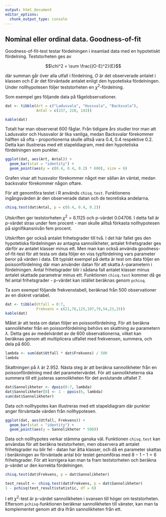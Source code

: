 ```yaml
---
output: html_document
editor_options: 
  chunk_output_type: console
---
```

## Nominal eller ordinal data. Goodness-of-fit

Goodness-of-fit-test testar fördelningen i insamlad data med en hypotetiskt fördelning. Teststorheten ges av

$$\chi^2 = \sum \frac{(O-E)^2}{E}$$

där summan går över alla utfall i fördelning, $O$ är det observerade antalet i klassen och $E$ är det förväntade antalet enligt den hypotetiska fördelningen. Under nollhypotesen följer teststorheten en $\chi^2$-fördelning.

Som exempel ges följande data på fågelobservationer.

```r
dat <- tibble(Art = c("Ladusvala", "Hussvala", "Backsvala"),
              Antal = c(237, 220, 143))

kable(dat)
```

Totalt har man observerat 600 fåglar. Från tidigare års studier tror man att Ladusvalor och Hussvalor är lika vanliga, medan Backsvalar förekommer hälften så ofta - proportionerna skulle alltså vara 0.4, 0.4 respektive 0.2. Detta kan illustreras med ett stapeldiagram, med den hypotetiska fördelningen som punkter.

```r
ggplot(dat, aes(Art, Antal)) +
  geom_bar(stat = "identity") +
  geom_point(aes(y = c(0.4, 0.4, 0.2) * 600), size = 6)
```

Grafen visar att hussvalor förekommer något mer sällan än väntat, medan backsvalor förekommer någon oftare.

För att genomföra testet i R används `chisq.test`. Funktionens ingångsvärden är den observerade datan och de teoretiska andelarna.

```r
chisq.test(dat$Antal, p = c(0.4, 0.4, 0.2))
```

Utskriften ger teststorheten $\chi^2 = 6.1125$ och p-värdet $0.04706$. I detta fall är p-värdet strax under fem procent - man skulle alltså förkasta nollhypotesen på signifikansnivån fem procent.

Utskriften ger också antalet frihetsgrader till två. I det här fallet ges den hypotetiska fördelningen av antagna sannolikheter, antalet frihetsgrader ges därför av antalet klasser minus ett. Men man kan också använda goodness-of-fit-test för att testa om data följer en viss typfördelning vars parameter beror på värden i data. Ett typiskt exempel på detta är test om data följer en poissonfördelning där man använder datan för att skatta $\lambda$-parametern i fördelningen. Antal frihetsgrader blir i sådana fall antalet klasser minus antalet skattade parametrar minus ett. Funktionen `chisq.test` kommer då ge fel antal frihetsgrader - p-värdet kan istället beräknas genom `pchisq`.

Ta som exempel följande frekvenstabell, beräknad från 500 observationer av en diskret variabel.

```r
dat <- tibble(Utfall = 0:7, 
              Frekvens = c(21,76,125,107,79,54,23,15))
kable(dat)
```

Målet är att testa om datan följer en poissonfördelning. För att beräkna sannolikheter från en poissonfördelning behövs en skattning av parametern $\lambda$. Detta ges av medelvärdet av de 600 observationerna, vilket kan beräknas genom att multiplicera utfallet med frekvensen, summera, och dela på 600.

```r
lambda <- sum(dat$Utfall * dat$Frekvens) / 500
lambda
```

Skattningen på $\lambda$ är $2.952$. Nästa steg är att beräkna sannolikheter från en poissonfördelning med det parametervärdet. För att sannolikheterna ska summera till ett justeras sannolikheten för det avslutande utfallet 7.

```r
dat$Sannolikheter <- dpois(0:7, lambda)
dat$Sannolikheter[8] <- 1 - ppois(6, lambda)
sum(dat$Sannolikheter)
```

Data och nollhypotes kan illustreras med ett stapeldiagram där punkter anger förväntade värden från nollhypotesen.

```r
ggplot(dat, aes(Utfall, Frekvens)) +
  geom_bar(stat = "identity") +
  geom_point(aes(y = Sannolikheter * 500))
```

Data och nollhypotes verkar stämma ganska väl. Funktionen `chisq.test` kan användas för att beräkna teststorheten, men observera att antalet frihetsgrader nu blir fel - datan har åtta klasser, och då en parameter skattas i beräkningen av förväntade antal bör testet genomföras med $8-1-1=6$ frihetsgrader. För att korrigera kan man ta fram teststorheten och beräkna p-värdet ur den korrekta fördelningen.

```r
chisq.test(dat$Frekvens, p = dat$Sannolikheter)

test_result <- chisq.test(dat$Frekvens, p = dat$Sannolikheter)
1 - pchisq(test_result$statistic, df = 6)
```

I ett $\chi^2$-test är p-värdet sannolikheten i svansen till höger om teststorheten. Eftersom `pchisq`-funktionen beräknar sannolikheten till vänster, kan man ta komplementet genom att dra ifrån sannolikheten från ett.
